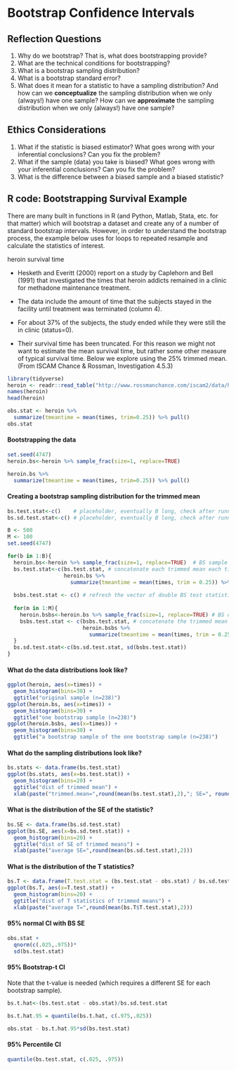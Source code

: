 # Bootstrap Confidence Intervals {#bootci}

## <i class="fas fa-lightbulb" target="_blank"></i> Reflection Questions

1. Why do we bootstrap?  That is, what does bootstrapping provide?
2. What are the technical conditions for bootstrapping?
3. What is a bootstrap sampling distribution?
4. What is a bootstrap standard error?
5. What does it mean for a statistic to have a sampling distribution?  And how can we **conceptualize** the sampling distribution when we only (always!) have one sample? How can we **approximate** the sampling distribution when we only (always!) have one sample?

## <i class="fas fa-balance-scale"></i> Ethics Considerations

1. What if the statistic is biased estimator?  What goes wrong with your inferential conclusions?  Can you fix the problem?
1. What if the sample (data) you take is biased?  What goes wrong with your inferential conclusions? Can you fix the problem?
3. What is the difference between a biased sample and a biased statistic?


## R code: Bootstrapping Survival Example

There are many built in functions in R (and Python, Matlab, Stata, etc. for that matter) which will bootstrap a dataset and create any of a number of standard bootstrap intervals.  However, in order to understand the bootstrap process, the example below uses for loops to repeated resample and calculate the statistics of interest.

::: {.example}
heroin survival time

- Hesketh and Everitt (2000) report on a study by Caplehorn and Bell (1991) that investigated the times that heroin addicts remained in a clinic for methadone maintenance treatment.  

- The data include the amount of time that the subjects stayed in the facility until treatment was terminated (column 4). 

- For about 37% of the subjects, the study ended while they were still the in clinic (status=0).  

- Their survival time has been truncated.  For this reason we might not want to estimate the mean survival time, but rather some other measure of typical survival time.  Below we explore using the 25% trimmed mean.   (From ISCAM Chance & Rossman, Investigation 4.5.3)
:::

```r
library(tidyverse)
heroin <- readr::read_table("http://www.rossmanchance.com/iscam2/data/heroin.txt")
names(heroin)
head(heroin)

obs.stat <- heroin %>% 
  summarize(tmeantime = mean(times, trim=0.25)) %>% pull()
obs.stat
```


#### Bootstrapping the data {-}

```r
set.seed(4747)
heroin.bs<-heroin %>% sample_frac(size=1, replace=TRUE)

heroin.bs %>% 
  summarize(tmeantime = mean(times, trim=0.25)) %>% pull()
```


####  Creating a bootstrap sampling distribution for the trimmed mean {-}

```r
bs.test.stat<-c()    # placeholder, eventually B long, check after running!
bs.sd.test.stat<-c() # placeholder, eventually B long, check after running!

B <- 500
M <- 100
set.seed(4747)
```

```r
for(b in 1:B){ 
  heroin.bs<-heroin %>% sample_frac(size=1, replace=TRUE)  # BS sample
  bs.test.stat<-c(bs.test.stat, # concatenate each trimmed mean each time go through loop
                  heroin.bs %>% 
                    summarize(tmeantime = mean(times, trim = 0.25)) %>% pull())
  
  bsbs.test.stat <- c() # refresh the vector of double BS test statistics
  
  for(m in 1:M){
    heroin.bsbs<-heroin.bs %>% sample_frac(size=1, replace=TRUE) # BS of the BS!
    bsbs.test.stat <- c(bsbs.test.stat, # concatenate the trimmed mean of the double BS
                        heroin.bsbs %>% 
                          summarize(tmeantime = mean(times, trim = 0.25)) %>% pull())
  }
  bs.sd.test.stat<-c(bs.sd.test.stat, sd(bsbs.test.stat))
}
```


#### What do the **data** distributions look like? {-}

```r
ggplot(heroin, aes(x=times)) + 
  geom_histogram(bins=30) + 
  ggtitle("original sample (n=238)")
ggplot(heroin.bs, aes(x=times)) + 
  geom_histogram(bins=30) + 
  ggtitle("one bootstrap sample (n=238)")
ggplot(heroin.bsbs, aes(x=times)) + 
  geom_histogram(bins=30) + 
  ggtitle("a bootstrap sample of the one bootstrap sample (n=238)")
```


#### What do the **sampling** distributions look like? {-}


```r
bs.stats <- data.frame(bs.test.stat)
ggplot(bs.stats, aes(x=bs.test.stat)) + 
  geom_histogram(bins=20) + 
  ggtitle("dist of trimmed mean") +  
  xlab(paste("trimmed.mean=",round(mean(bs.test.stat),2),"; SE=", round(sd(bs.test.stat),2)))
```


#### What is the distribution of the SE of the statistic? {-}

```r
bs.SE <- data.frame(bs.sd.test.stat)
ggplot(bs.SE, aes(x=bs.sd.test.stat)) + 
  geom_histogram(bins=20) + 
  ggtitle("dist of SE of trimmed means") +  
  xlab(paste("average SE=",round(mean(bs.sd.test.stat),2)))
```

#### What is the distribution of the T statistics? {-}

```r
bs.T <- data.frame(T.test.stat = (bs.test.stat - obs.stat) / bs.sd.test.stat)
ggplot(bs.T, aes(x=T.test.stat)) + 
  geom_histogram(bins=20) + 
  ggtitle("dist of T statistics of trimmed means") +  
  xlab(paste("average T=",round(mean(bs.T$T.test.stat),2)))
```


#### 95% normal CI with BS SE {-}

```r
obs.stat + 
  qnorm(c(.025,.975))*
  sd(bs.test.stat)
```


#### 95% Bootstrap-t CI {-}

Note that the t-value is needed (which requires a different SE for each bootstrap sample).

```r
bs.t.hat<-(bs.test.stat - obs.stat)/bs.sd.test.stat

bs.t.hat.95 = quantile(bs.t.hat, c(.975,.025))

obs.stat - bs.t.hat.95*sd(bs.test.stat)
```

#### 95% Percentile CI {-}

```r
quantile(bs.test.stat, c(.025, .975))
```




